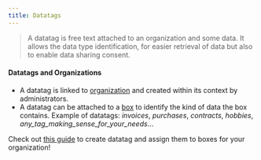 ```yaml
---
title: Datatags
---
```


> A datatag is free text attached to an organization and some data. It allows the data type identification, for easier retrieval of data but also to enable data sharing consent.

#### Datatags and Organizations

- A datatag is linked to [organization](organizations.mdx) and created within its context by administrators.
- A datatag can be attached to a [box](boxes.mdx) to identify the kind of data the box contains. Example of datatags: _invoices_, _purchases_, _contracts_, _hobbies_, _any_tag_making_sense_for_your_needs_...

Check out [this guide](/guides/store-data-for-your-org.mdx) to create datatag and assign them to boxes for your organization!